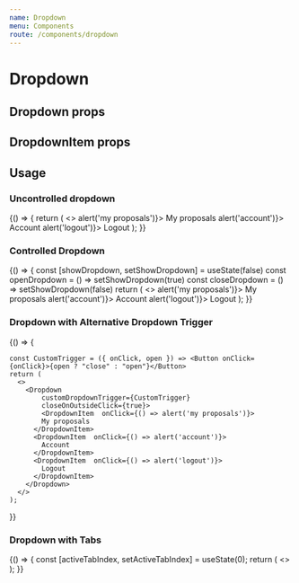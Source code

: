 ```yaml
---
name: Dropdown
menu: Components
route: /components/dropdown
---
```



# Dropdown

## Dropdown props
<Props of={Dropdown} />

## DropdownItem props
<Props of={DropdownItem} />


## Usage

### Uncontrolled dropdown

<Playground>
  {() => {
    return (
      <>
      	<Dropdown 
      		title='username'>
	        <DropdownItem  onClick={() => alert('my proposals')}>
            My proposals
          </DropdownItem>
          <DropdownItem  onClick={() => alert('account')}>
            Account
          </DropdownItem>
          <DropdownItem  onClick={() => alert('logout')}>
            Logout
          </DropdownItem>
        </Dropdown>
      </>
    );
  }}
</Playground>

### Controlled Dropdown

<Playground>
  {() => {
    const [showDropdown, setShowDropdown] = useState(false)
    const openDropdown = () => setShowDropdown(true)
    const closeDropdown = () => setShowDropdown(false)
    return (
      <>
      	<Dropdown 
      		title='username' 
      		show={showDropdown} 
      		onDropdownClick={showDropdown ? closeDropdown : openDropdown}>
	        <DropdownItem  onClick={() => alert('my proposals')}>
            My proposals
          </DropdownItem>
          <DropdownItem  onClick={() => alert('account')}>
            Account
          </DropdownItem>
          <DropdownItem  onClick={() => alert('logout')}>
            Logout
          </DropdownItem>
        </Dropdown>
      </>
    );
  }}
</Playground>

### Dropdown with Alternative Dropdown Trigger

<Playground>
  {() => {

    const CustomTrigger = ({ onClick, open }) => <Button onClick={onClick}>{open ? "close" : "open"}</Button>
    return (
      <>
      	<Dropdown 
      		customDropdownTrigger={CustomTrigger}
      		closeOnOutsideClick={true}>
	        <DropdownItem  onClick={() => alert('my proposals')}>
            My proposals
          </DropdownItem>
          <DropdownItem  onClick={() => alert('account')}>
            Account
          </DropdownItem>
          <DropdownItem  onClick={() => alert('logout')}>
            Logout
          </DropdownItem>
        </Dropdown>
      </>
    );
  }}
</Playground>

### Dropdown with Tabs

<Playground>
  {() => {
    const [activeTabIndex, setActiveTabIndex] = useState(0);
    return (
      <>
      	<Dropdown 
      		title='click me' >
	        <Tabs onSelectTab={setActiveTabIndex} activeTabIndex={activeTabIndex} vertical>
	            <Tab label="All Proposals" />
	            <Tab label="In discussion" />
	            <Tab label="Voting" />
	            <Tab label="Approved" />
	            <Tab label="Rejected" />
	            <Tab label="Abandoned" />
	        </Tabs>
        </Dropdown>
      </>
    );
  }}
    
</Playground>


